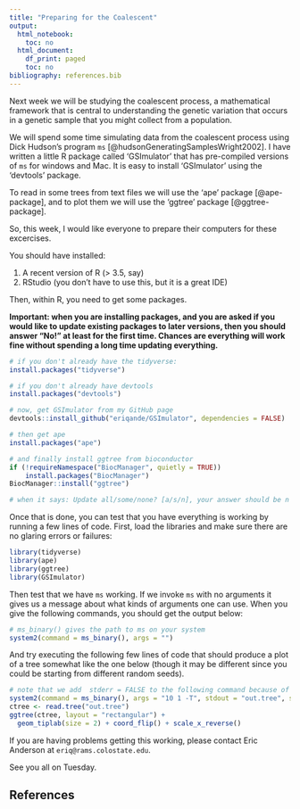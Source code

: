 ```yaml
---
title: "Preparing for the Coalescent"
output:
  html_notebook:
    toc: no
  html_document:
    df_print: paged
    toc: no
bibliography: references.bib
---
```


Next week we will be studying the coalescent process, a mathematical framework
that is central to understanding the genetic variation that occurs in a genetic
sample that you might collect from a population.

We will spend some time simulating data from the coalescent process using 
Dick Hudson's program `ms` [@hudsonGeneratingSamplesWright2002].  I have written
a little R package called 'GSImulator' that has pre-compiled versions of `ms` for
windows and Mac. It is easy to install 'GSImulator' using the 'devtools' package.

To read in some trees from text files we will use the 'ape' package [@ape-package], and to plot
them we will use the 'ggtree' package [@ggtree-package].  

So, this week, I would like everyone to prepare their computers for these excercises.

You should have installed:

1. A recent version of R (> 3.5, say)
2. RStudio (you don't have to use this, but it is a great IDE)

Then, within R, you need to get some packages.

**Important: when you are installing packages, and you are asked if you would
like to update existing packages to later versions, then you should answer "No!"
at least for the first time.  Chances are everything will work fine without
spending a long time updating everything. **

```r
# if you don't already have the tidyverse:
install.packages("tidyverse")

# if you don't already have devtools
install.packages("devtools")

# now, get GSImulator from my GitHub page
devtools::install_github("eriqande/GSImulator", dependencies = FALSE)

# then get ape
install.packages("ape")

# and finally install ggtree from bioconductor
if (!requireNamespace("BiocManager", quietly = TRUE))
    install.packages("BiocManager")
BiocManager::install("ggtree")

# when it says: Update all/some/none? [a/s/n], your answer should be n
```


Once that is done, you can test that you have everything is working by running a few lines of code.
First, load the libraries and make sure there are no glaring errors or failures:
```r
library(tidyverse)
library(ape)
library(ggtree)
library(GSImulator)
```

Then test that we have `ms` working.
If we invoke `ms` with no arguments it gives us a message about what kinds
of arguments one can use.  When you give the following commands, you should
get the output below:
```r
# ms_binary() gives the path to ms on your system
system2(command = ms_binary(), args = "")
```


And try executing the following few lines of code that should produce a
plot of a tree somewhat like the one below
(though it may be different since you could be starting from different
random seeds).
```r
# note that we add  stderr = FALSE to the following command because of a bug in R 3.5.1
system2(command = ms_binary(), args = "10 1 -T", stdout = "out.tree", stderr = FALSE)
ctree <- read.tree("out.tree") 
ggtree(ctree, layout = "rectangular") +
  geom_tiplab(size = 2) + coord_flip() + scale_x_reverse()
```

If you are having problems getting this working, please contact Eric Anderson at `eriq@rams.colostate.edu`.

See you all on Tuesday.


## References
